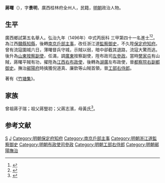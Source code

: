 {{明清人物信息框
| 姓名 = 蔣曙
| 原名 =
| 圖片名稱= 
| 圖片大小 =
| 圖片說明 = 
| 最高職務 = 工部右侍郎
| 國家 = 大明 
| 爵位 =
| 籍貫 = 廣西桂林府全州
| 族裔 = 
| 字號 = 
| 諡號 =
| 出生日期 = 生年不詳
| 出生地點 = <!---廣西桂林府全州--->
| 逝世日期 = 卒年不詳 
| 逝世地點 =
| 墓葬 =
| 配偶 = 
| 親屬 = 
| 出身 =
* 弘治九年丙辰科同進士出身
| 經歷 =
| 著作 =  
}}
'''蔣曙'''（{{bd|？||？|catIdx=}}），字'''景明'''，廣西桂林府全州人，民籍，[[明朝|明朝]]政治人物。

== 生平 ==
廣西鄉試第五名舉人。弘治九年（1496年）中式丙辰科<!---會試第二百六十八名--->三甲第四十一名進士<ref>{{Cite book|title=《[[皇明贡举考|皇明贡举考]]》卷五|last=（明）[[张朝瑞|张朝瑞]]|first=|publisher=《续修四库全书》史部第828册|year=|isbn=|location=|pages=}}</ref><ref>{{Cite book|title=贡举志五种 上|last=鲁小俊，江俊伟著|first=|publisher=武汉：武汉大学出版社|year=2009|isbn=978-7-307-07043-1|location=|pages=}}</ref>。為江西[[贛縣|贛縣]][[知縣|知縣]]，後轉[[南京|南京]][[戶部|戶部]][[主事|主事]]，改任浙江道[[監察御史|監察御史]]，不久陞[[保定府|保定府]][[知府|知府]]。曾有流寇圍城六日，薄曙督兵守城，示賊以弱，暗中卻截其退路，流寇大驚而逃。後升為[[山東|山東]][[按察副使|按察副使]]，任滿，調[[廣東|廣東]]按察副使，陞布政司[[左參政|左參政]]。當時[[樊家屯|樊家屯]]有山賊，蔣曙平賊有功，擢陞為[[江西|江西]][[布政使|右布政使]]，後轉為[[湖廣|湖廣]]左布政使，晉[[都察院|都察院]][[右副都御史|右副都御史]]。撫治[[鄖陽府|鄖陽府]]時擒獲倪道真、廉欽等山賊首領，晉[[工部右侍郎|工部右侍郎]]。

著有《[[竹塘集|竹塘集]]》。

== 家族 ==
曾祖蔣子瑞；祖父蔣豎初；父蔣志濱，母黃氏<ref>{{Cite book|title=天一阁藏明代科举录选刊 登科录 点校本|last=龚延明主编|first=|publisher=宁波出版社|year=2016|isbn=978-7-5526-2320-8|location=宁波|pages=|quote=《明代登科錄彙編》之《弘治九年進士登科錄》}}</ref>。

==参考文献==
{{reflist}}

{{start box}}
{{s-off}}
{{s-before|[[張翀_(弘治進士)|張翀]]}}
{{s-title|明朝保定府知府|正德年間}}
{{s-after|[[舒晟|舒晟]]}}
{{end box}}

{{弘治九年丙辰科殿試金榜}}
{{DEFAULTSORT:Jiang蔣}}
[[Category:蔣姓|S]]
[[Category:全州縣人|J]]
[[Category:明朝保定府知府|Category:明朝保定府知府]]
[[Category:南京戶部主事|Category:南京戶部主事]]
[[Category:明朝浙江道監察御史|Category:明朝浙江道監察御史]]
[[Category:明朝布政使司參政|Category:明朝布政使司參政]]
[[Category:明朝工部右侍郎|Category:明朝工部右侍郎]]
[[Category:明朝鄖陽撫治|Category:明朝鄖陽撫治]]